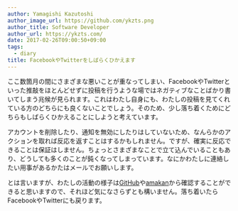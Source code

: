 ```yaml
---
author: Yamagishi Kazutoshi
author_image_url: https://github.com/ykzts.png
author_title: Software Developer
author_url: https://ykzts.com/
date: 2017-02-26T09:00:50+09:00
tags:
  - diary
title: FacebookやTwitterをしばらくひかえます
---
```


ここ数箇月の間にさまざまな悪いことが重なってしまい、FacebookやTwitterといった推敲をほとんどせずに投稿を行うような場ではネガティブなことばかり書いてしまう兆候が見られます。これはわたし自身にも、わたしの投稿を見てくれている方のどちらにも良くないことでしょう。そのため、少し落ち着くためにどちらもしばらくひかえることにしようと考えています。

<!--truncate-->

アカウントを削除したり、通知を無効にしたりはしていないため、なんらかのアクションを取れば反応を返すことはするかもしれません。ですが、確実に反応できることは保証はしません。ちょっとさまざまなことで立て込んでいることもあり、どうしても多くのことが鈍くなってしまっています。なにかわたしに連絡したい用事があるかたはメールでお願いします。

とは言いますが、わたしの活動の様子は[GitHub](https://github.com/ykzts)や[amakan](https://amakan.net/@ykzts)から確認することができると思いますので、それほど気になさらずとも構いません。落ち着いたらFacebookやTwitterにも戻ります。

